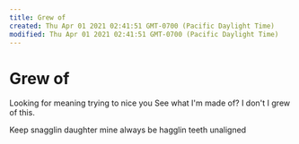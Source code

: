 ```yaml
---
title: Grew of
created: Thu Apr 01 2021 02:41:51 GMT-0700 (Pacific Daylight Time)
modified: Thu Apr 01 2021 02:41:51 GMT-0700 (Pacific Daylight Time)
---
```

# Grew of

Looking for meaning
trying to nice you
See what I'm made of?
I don't
I grew
of this.

Keep snagglin
daughter mine
always be
hagglin
teeth unaligned
